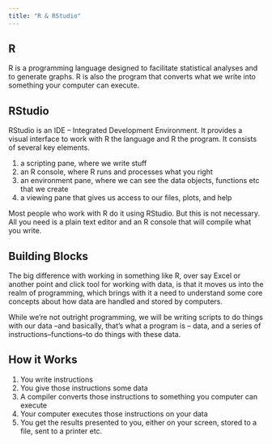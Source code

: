 ```yaml
---
title: "R & RStudio"
---
```


## R

R is a programming language designed to facilitate statistical analyses and to generate graphs. R is also the program that converts what we write into something your computer can execute.

## RStudio

RStudio is an IDE -- Integrated Development Environment. It provides a visual interface to work with R the language and R the program. It consists of several key elements.

1. a scripting pane, where we write stuff
2. an R console, where R runs and processes what you right
3. an environment pane, where we can see the data objects, functions etc that we create
4. a viewing pane that gives us access to our files, plots, and help

<div class = "note">
Most people who work with R do it using RStudio. But this is not necessary. All you need is a plain text editor and an R console that will compile what you write.
</div>

## Building Blocks

The big difference with working in something like R, over say Excel or another point and click tool for working with data, is that it moves us into the realm of programming, which brings with it a need to understand some core concepts about how data are handled and stored by computers.

While we're not outright programming, we will be writing scripts to do things with our data --and basically, that's what a program is -- data, and a series of instructions--functions--to do things with these data.

## How it Works

1. You write instructions
2. You give those instructions some data
3. A compiler converts those instructions to something you computer can execute
4. Your computer executes those instructions on your data
5. You get the results presented to you, either on your screen, stored to a file, sent to a printer etc.